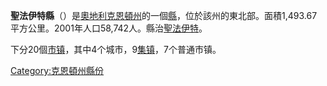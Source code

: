 {{noteTA|G1=奥地利地名}}
{{Infobox settlement
<!-- See Template:Infobox settlement for additional fields and descriptions -->
| name                    = 
| native_name             = Sankt Veit an der Glan District
| native_name_lang        = de
| settlement_type         = [[县_(奥地利)|縣]]
| image_skyline           = 
| image_alt               = 
| image_caption           = 
| image_flag               = 
| flag_alt                 = 
| image_seal              = 
| seal_alt                = 
| image_shield            = 
| shield_alt              = 
| nickname                = 
| motto                   = 
| image_map               = {{Austria district OSM map}}
| map_alt                 = 
| map_caption             = 
| pushpin_map             = 
| pushpin_label_position  = 
| pushpin_map_alt         = 
| pushpin_map_caption     = 
| coordinates             = 
| coordinates_footnotes   = 
| subdivision_type        = [[世界政區索引|国家]]
| subdivision_name        = {{AUT}}
| subdivision_type1       = [[州_(奥地利)|-{zh-cn:州; zh-tw:邦; zh-hk:州}-]]
| subdivision_name1       = {{flag|Carinthia}}
| subdivision_type2       = [[市镇_(奥地利)|市镇]]数
| subdivision_name2       = 20
| subdivision_type3       = 
| subdivision_name3       = 
| established_title       = 
| established_date        = 
| founder                 = 
| seat_type               = 
| seat                    = 
| government_footnotes    = 
| leader_party            = 
| leader_title            = 
| leader_name             = 
| unit_pref               = Metric<!-- or US or UK -->
| area_footnotes          = 
| area_total_km2          = 1,493.67
| area_land_km2           = 
| area_water_km2          = 
| area_water_percent      = 
| area_note               = 
| elevation_footnotes     = 
| elevation_m             = 
| population_footnotes    = 
| population_total        = 58,742
| population_as_of        = 2001年5月15日
| population_density_km2  = auto
| population_demonym      = 
| population_note         = 
| timezone1               = [[欧洲中部时间|CET]]
| utc_offset1             = +01:00
| timezone1_DST           = [[欧洲中部夏令时间|CEST]]
| utc_offset1_DST         = +02:00
| postal_code_type        = 
| postal_code             = 
| area_code_type          = 
| area_code               = 
| iso_code                = 
| website                 = <!-- {{URL|example.com}} -->
| footnotes               = 
| blank_name_sec1         = 
| blank_info_sec1         = 
}}
'''聖法伊特縣'''（{{lang-de|Bezirk Sankt Veit an der Glan}}）是[[奧地利|奧地利]][[克恩頓州|克恩頓州]]的一個[[县_(奥地利)|縣]]，位於該州的東北部。面積1,493.67平方公里。2001年人口58,742人。縣治[[格蘭河畔聖法伊特|聖法伊特]]。

下分20個[[市镇_(奥地利)|市镇]]，其中4个城市，9[[集镇|集镇]]，7个普通市镇。

{{克恩頓州行政區劃}}

[[Category:克恩頓州縣份|Category:克恩頓州縣份]]
